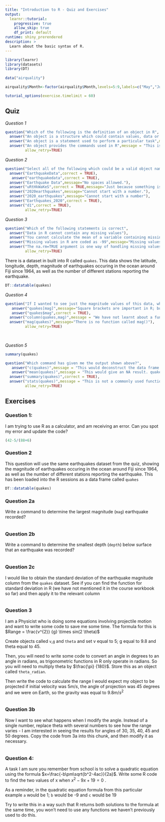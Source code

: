 ```yaml
---
title: "Introduction to R - Quiz and Exercises"
output: 
  learnr::tutorial:
    progressive: true
    allow_skip: true
    df_print: default
runtime: shiny_prerendered
description: >
  Learn about the basic syntax of R.
---
```


```r
library(learnr)
library(datasets) 
library(DT)
 
data("airquality")

airquality$Month<-factor(airquality$Month,levels=5:9,labels=c("May","June","July","August","September"))

tutorial_options(exercise.timelimit = 60)
```

## Quiz

*Question 1*
```r
question("Which of the following is the definition of an object in R",
  answer("An object is a structure which could contain values, data or plots",correct=TRUE),
  answer("An object is a statement used to perform a particular task",message = "This is a 'function'"),
  answer("An object provides the commands used in R",message = "This is a 'script' or the 'syntax'"),
         allow_retry=TRUE)

```



*Question 2*

```r
question("Select all of the following which could be a valid object name for some data about earthquakes in R",
  answer("EarthquakeData",correct = TRUE),
   answer("earthquakedata",correct = TRUE),
  answer("Earthquake Data",message="No spaces allowed."),
  answer("uRtHkWaKeS",correct = TRUE,message="Just because something is valid, does not mean it is a good idea!"),
  answer("2020earthquakes",message="Cannot start with a number."),
  answer("2020_earthquakes",message="Cannot start with a number"),
  answer("Earthquakes_2020",correct = TRUE),
  answer("d1",correct = TRUE),
         allow_retry=TRUE)

```


*Question 3*
```r
question("Which of the following statements is correct",
  answer("Data in R cannot contain any missing values"),
  answer("You cannot calculate the mean of a variable containing missing values in R"),
  answer("Missing values in R are coded as -99",message="Missing values are coded as NA"),
  answer("The na.rm=TRUE argument is one way of handling missing values within some functions",correct = TRUE),
         allow_retry=TRUE)

```





There is a dataset in built into R called `quakes`. This data shows the latitude, longitude, depth, magnitude of earthquakes occuring in the ocean around Fiji since 1964, as well as the number of different stations reporting the earthquake.

```r
DT::datatable(quakes)
```

*Question 4*

```r
question("If I wanted to see just the magnitude values of this data, what R command should I run?",
   answer("quakes[mag]",message="Square brackets are important in R; but we haven't learnt about them yet, and this is not what they do!"),
   answer("quakes$mag",correct = TRUE),
  answer("column(quakes,mag)",message = "We have not learnt about a function called column(), and this is not what it does"),
  answer("mag(quakes)",message="There is no function called mag()"),
         allow_retry=TRUE)
         
         
```
*Question 5* 

```r
summary(quakes)
```


 
```r

question("Which command has given me the output shown above?",
   answer("c(quakes)",message = "This would deconstruct the data frame rather than provide summary statistics"),
   answer("mean(quakes)",message = "This would give an NA result. quakes is of class data.frame, so we cant calculate a mean"),
  answer("summary(quakes)",correct = TRUE),
  answer("stats(quakes)",message = "This is not a commonly used function"),
         allow_retry=TRUE)
```




## Exercises

### Question 1:
I am trying to use R as a calculator, and am receiving an error. Can you spot my error and update the code?
```r

(42-5/(88+6)

```


### Question 2

This question will use the same earthquakes dataset from the quiz, showing the magnitude of earthquakes occuring in the ocean around Fiji since 1964, as well as the number of different stations reporting the earthquake. This has been loaded into the R sessions as a data frame called `quakes` 

```r
DT::datatable(quakes)
```


### Question 2a
Write a command to determine the largest magnitude (`mag`) earthquake recorded?

```r


```

### Question 2b
Write a command to determine the smallest depth (`depth`) below surface that an earthquake was recorded?

```r

```


### Question 2c
I would like to obtain the standard deviation of the earthquake magnitude column from the `quakes` dataset. See if you can find the function for standard deviation in R (we have not mentioned it in the course workbook so far) and then apply it to the relevant column
```r

```


### Question 3
I am a Physicist who is doing some equations involving projectile motion and want to write some code to save me some time. The formula for this is
$Range = \frac{v^{2}} {g} \times sin(2 \theta)$

Create objects called `v`,`g` and `theta` and set v equal to 5; g equal to 9.8 and theta equal to 45. 

Then, you will need to write some code to convert an angle in degrees to an angle in radians, as trigonometric functions in R only operate in radians. So you will need to multiply theta by $\frac{\pi} {180}$. Store this as an object called `theta_radian`.

Then write the code to calculate the range I would expect my object to be projected if initial velocity was 5$m/s$, the angle of projection was 45 degrees and we were on Earth, so the gravity was equal to 9.8$m/s^2$

```r


```

### Question 3b

Now I want to see what happens when I modify the angle. Instead of a single number, replace theta with several numbers to see how the range varies - I am interested in seeing the results for angles of 30, 35, 40, 45 and 50 degrees. Copy the code from 3a into this chunk, and then modify it as necessary.

```r


```

### Question 4:
A task I am sure you remember from school is to solve a quadratic equation using the formula $x=\frac{-b\pm\sqrt{b^2-4ac}}{2a}$.
Write some R code to find the two values of x when $x^2-9x+19=0$ . 

As a reminder, in the quadratic equation formula from this particular example `a` would be 1; `b` would be -9 and `c` would be 19

Try to write this in a way such that R returns both solutions to the formula at the same time, you won't need to use any functions we haven't previously used to do this.

```r



```